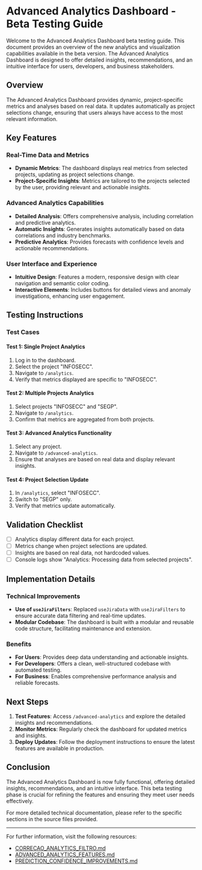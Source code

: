 # Advanced Analytics Dashboard - Beta Testing Guide

Welcome to the Advanced Analytics Dashboard beta testing guide. This document provides an overview of the new analytics and visualization capabilities available in the beta version. The Advanced Analytics Dashboard is designed to offer detailed insights, recommendations, and an intuitive interface for users, developers, and business stakeholders.

## Overview

The Advanced Analytics Dashboard provides dynamic, project-specific metrics and analyses based on real data. It updates automatically as project selections change, ensuring that users always have access to the most relevant information.

## Key Features

### Real-Time Data and Metrics

- **Dynamic Metrics**: The dashboard displays real metrics from selected projects, updating as project selections change.
- **Project-Specific Insights**: Metrics are tailored to the projects selected by the user, providing relevant and actionable insights.

### Advanced Analytics Capabilities

- **Detailed Analysis**: Offers comprehensive analysis, including correlation and predictive analytics.
- **Automatic Insights**: Generates insights automatically based on data correlations and industry benchmarks.
- **Predictive Analytics**: Provides forecasts with confidence levels and actionable recommendations.

### User Interface and Experience

- **Intuitive Design**: Features a modern, responsive design with clear navigation and semantic color coding.
- **Interactive Elements**: Includes buttons for detailed views and anomaly investigations, enhancing user engagement.

## Testing Instructions

### Test Cases

#### Test 1: Single Project Analytics
1. Log in to the dashboard.
2. Select the project "INFOSECC".
3. Navigate to `/analytics`.
4. Verify that metrics displayed are specific to "INFOSECC".

#### Test 2: Multiple Projects Analytics
1. Select projects "INFOSECC" and "SEGP".
2. Navigate to `/analytics`.
3. Confirm that metrics are aggregated from both projects.

#### Test 3: Advanced Analytics Functionality
1. Select any project.
2. Navigate to `/advanced-analytics`.
3. Ensure that analyses are based on real data and display relevant insights.

#### Test 4: Project Selection Update
1. In `/analytics`, select "INFOSECC".
2. Switch to "SEGP" only.
3. Verify that metrics update automatically.

## Validation Checklist

- [ ] Analytics display different data for each project.
- [ ] Metrics change when project selections are updated.
- [ ] Insights are based on real data, not hardcoded values.
- [ ] Console logs show "Analytics: Processing data from selected projects".

## Implementation Details

### Technical Improvements

- **Use of `useJiraFilters`**: Replaced `useJiraData` with `useJiraFilters` to ensure accurate data filtering and real-time updates.
- **Modular Codebase**: The dashboard is built with a modular and reusable code structure, facilitating maintenance and extension.

### Benefits

- **For Users**: Provides deep data understanding and actionable insights.
- **For Developers**: Offers a clean, well-structured codebase with automated testing.
- **For Business**: Enables comprehensive performance analysis and reliable forecasts.

## Next Steps

1. **Test Features**: Access `/advanced-analytics` and explore the detailed insights and recommendations.
2. **Monitor Metrics**: Regularly check the dashboard for updated metrics and insights.
3. **Deploy Updates**: Follow the deployment instructions to ensure the latest features are available in production.

## Conclusion

The Advanced Analytics Dashboard is now fully functional, offering detailed insights, recommendations, and an intuitive interface. This beta testing phase is crucial for refining the features and ensuring they meet user needs effectively.

For more detailed technical documentation, please refer to the specific sections in the source files provided.

---

For further information, visit the following resources:
- [CORRECAO_ANALYTICS_FILTRO.md](https://gitdocai-data/organization/org-3b5b9a00-5655-4c1f-96df-503f2619fb1c/repositories/jira-dash/CORRECAO_ANALYTICS_FILTRO.md)
- [ADVANCED_ANALYTICS_FEATURES.md](https://gitdocai-data/organization/org-3b5b9a00-5655-4c1f-96df-503f2619fb1c/repositories/jira-dash/ADVANCED_ANALYTICS_FEATURES.md)
- [PREDICTION_CONFIDENCE_IMPROVEMENTS.md](https://gitdocai-data/organization/org-3b5b9a00-5655-4c1f-96df-503f2619fb1c/repositories/jira-dash/PREDICTION_CONFIDENCE_IMPROVEMENTS.md)
